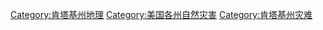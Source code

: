 [[Category:肯塔基州地理|Category:肯塔基州地理]]
[[Category:美国各州自然灾害|Category:美国各州自然灾害]]
[[Category:肯塔基州灾难|Category:肯塔基州灾难]]
